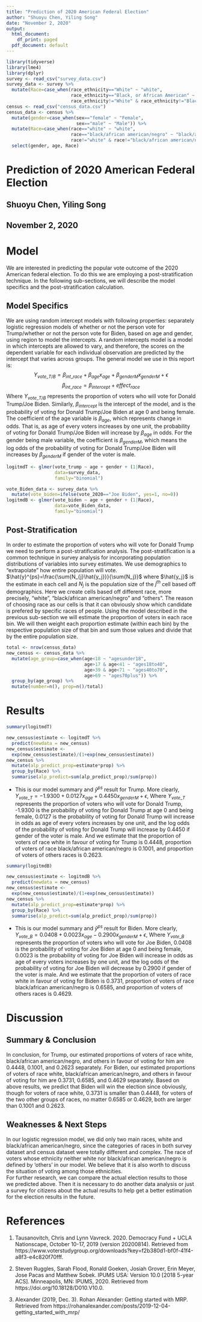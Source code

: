 ```yaml
---
title: "Prediction of 2020 American Federal Election"
author: "Shuoyu Chen, Yiling Song"
date: "November 2, 2020"
output:
  html_document:
    df_print: paged
  pdf_document: default
---
```


```r
library(tidyverse)
library(lme4)
library(dplyr)
survey <- read_csv("survey_data.csv")
survey_data <- survey %>%
  mutate(Race=case_when(race_ethnicity=="White" ~ "white",
                        race_ethnicity=="Black, or African American" ~ "black/african american/negro",
                        race_ethnicity!="White" & race_ethnicity!="Black, or African American" ~ "others"))
census <- read_csv("census_data.csv")
census_data <- census %>%
  mutate(gender=case_when(sex=="female" ~ "Female",
                          sex=="male" ~ "Male")) %>%
  mutate(Race=case_when(race=="white" ~ "white",
                        race=="black/african american/negro" ~ "black/african american/negro",
                        race!="white" & race!="black/african american/negro" ~ "others")) %>%
  select(gender, age, Race)
```

# Prediction of 2020 American Federal Election 

## Shuoyu Chen, Yiling Song 
## November 2, 2020

# Model

We are interested in predicting the popular vote outcome of the 2020 American federal election. To do this we are employing a post-stratification technique. In the following sub-sections, we will describe the model specifics and the post-stratification calculation.

## Model Specifics

We are using random intercept models with following properties: separately logistic regression models of whether or not the person vote for Trump/whether or not the person vote for Biden, based on age and gender, using region to model the intercepts. A random intercepts model is a model in which intercepts are allowed to vary, and therefore, the scores on the dependent variable for each individual observation are predicted by the intercept that varies across groups. The general model we use in this report is:
$$Y_{vote\_T/B}=\beta_{int\_race}+\beta_{age}x_{age}+\beta_{genderM}x_{genderM}+\epsilon$$
$$\beta_{int\_race}=\beta_{intercept}+effect_{race}$$
Where $Y_{vote\_T/B}$ represents the proportion of voters who will vote for Donald Trump/Joe Biden. Similarly, $\beta_{intercept}$ is the intercept of the model, and is the probability of voting for Donald Trump/Joe Biden at age 0 and being female. The coefficient of the age variable is $\beta_{age}$, which represents change in odds. That is, as age of every voters increases by one unit, the probability of voting for Donald Trump/Joe Biden will increase by $\beta_{age}$ in odds. For the gender being male variable, the coefficient is $\beta_{genderM}$, which means the log odds of the probability of voting for Donald Trump/Joe Biden will increases by $\beta_{genderM}$ if gender of the voter is male.
```r
logitmdT <- glmer(vote_trump ~ age + gender + (1|Race),
                  data=survey_data,
                  family="binomial")
```

```r
vote_Biden_data <- survey_data %>%
  mutate(vote_biden=ifelse(vote_2020=="Joe Biden", yes=1, no=0))
logitmdB <- glmer(vote_biden ~ age + gender + (1|Race),
                  data=vote_Biden_data,
                  family="binomial")
```

## Post-Stratification 

In order to estimate the proportion of voters who will vote for Donald Trump we need to perform a post-stratification analysis. The post-stratification is a common technique in survey analysis for incorporating population distributions of variables into survey estimates. We use demographics to “extrapolate” how entire population will vote. $\hat{y}^{ps}=\frac{\sum{N_{j}\hat{y_j}}}{\sum{N_j}}$ where $\hat{y_j}$ is the estimate in each cell and $N_{j}$ is the population size of the $j^{th}$ cell based off demographics. Here we create cells based off different race, more precisely, "white", "black/african american/negro" and "others". The reason of choosing race as our cells is that it can obviously show which candidate is prefered by specific races of people. Using the model described in the previous sub-section we will estimate the proportion of voters in each race bin. We will then weight each proportion estimate (within each bin) by the respective population size of that bin and sum those values and divide that by the entire population size. 

```r
total <- nrow(census_data)
new_census <- census_data %>%
  mutate(age_group=case_when(age<18 ~ "agesunder18",
                             age>17 & age<41 ~ "ages18to40",
                             age>39 & age<71 ~ "ages40to70",
                             age>69 ~ "ages70plus")) %>%
  group_by(age_group) %>%
  mutate(number=n(), prop=n()/total)
```

# Results

```r
summary(logitmdT)

new_census$estimate <- logitmdT %>%
  predict(newdata = new_census)
new_census$estimate <-
  exp(new_census$estimate)/(1+exp(new_census$estimate))
new_census %>%
  mutate(alp_predict_prop=estimate*prop) %>%
  group_by(Race) %>%
  summarise(alp_predict=sum(alp_predict_prop)/sum(prop))
```
- This is our model summary and $\hat{y}^{ps}$ result for Trump. More clearly, $Y_{vote\_T}=-1.9300+0.0127x_{age}+0.4450x_{genderM}+\epsilon$, Where $Y_{vote\_T}$ represents the proportion of voters who will vote for Donald Trump, -1.9300 is the probability of voting for Donald Trump at age 0 and being female, 0.0127 is the probability of voting for Donald Trump will increase in odds as age of every voters increases by one unit, and the log odds of the probability of voting for Donald Trump will increase by 0.4450 if gender of the voter is male. And we estimate that the proportion of voters of race white in favour of voting for Trump is 0.4448, proportion of voters of race black/african american/negro is 0.1001, and proportion of voters of others races is 0.2623.\
```r
summary(logitmdB)

new_census$estimate <- logitmdB %>%
  predict(newdata = new_census)
new_census$estimate <-
  exp(new_census$estimate)/(1+exp(new_census$estimate))
new_census %>%
  mutate(alp_predict_prop=estimate*prop) %>%
  group_by(Race) %>%
  summarise(alp_predict=sum(alp_predict_prop)/sum(prop))
```
- This is our model summary and $\hat{y}^{ps}$ result for Biden. More clearly, $Y_{vote\_B}=0.0408+0.0023x_{age}-0.2900x_{genderM}+\epsilon$, Where $Y_{vote\_B}$ represents the proportion of voters who will vote for Joe Biden, 0.0408 is the probability of voting for Joe Biden at age 0 and being female, 0.0023 is the probability of voting for Joe Biden will increase in odds as age of every voters increases by one unit, and the log odds of the probability of voting for Joe Biden will decrease by 0.2900 if gender of the voter is male. And we estimate that the proportion of voters of race white in favour of voting for Biden is 0.3731, proportion of voters of race black/african american/negro is 0.6585, and proportion of voters of others races is 0.4629.

# Discussion

## Summary & Conclusion

In conclusion, for Trump, our estimated proportions of voters of race white, black/african american/negro, and others in favour of voting for him are 0.4448, 0.1001, and 0.2623 separately. For Biden, our estimated proportions of voters of race white, black/african american/negro, and others in favour of voting for him are 0.3731, 0.6585, and 0.4629 separately. Based on above results, we predict that Biden will win the election since obviously, though for voters of race white, 0.3731 is smaller than 0.4448, for voters of the two other groups of races, no matter 0.6585 or 0.4629, both are larger than 0.1001 and 0.2623.

## Weaknesses & Next Steps

In our logistic regression model, we did only two main races, white and black/african american/negro, since the categories of races in both survey dataset and census dataset were totally different and complex. The race of voters whose ethnicity neither white nor black/african american/negro is defined by 'others' in our model. We believe that it is also worth to discuss the situation of voting among those ethnicities.\
For further research, we can compare the actual election results to those we predicted above. Then it is necessary to do another data analysis or just a survey for citizens about the actual results to help get a better estimation for the election results in the future.\

# References

1. Tausanovitch, Chris and Lynn Vavreck. 2020. Democracy Fund + UCLA Nationscape, October 10-17, 2019 (version 20200814). Retrieved from https://www.voterstudygroup.org/downloads?key=f2b380d1-bf0f-41f4-a8f3-e4c820f70fff.

2. Steven Ruggles, Sarah Flood, Ronald Goeken, Josiah Grover, Erin Meyer, Jose Pacas and Matthew Sobek. IPUMS USA: Version 10.0 [2018 5-year ACS]. Minneapolis, MN: IPUMS, 2020. Retrieved from https://doi.org/10.18128/D010.V10.0.

3. Alexander (2019, Dec. 3). Rohan Alexander: Getting started with MRP. Retrieved from https://rohanalexander.com/posts/2019-12-04-getting_started_with_mrp/
